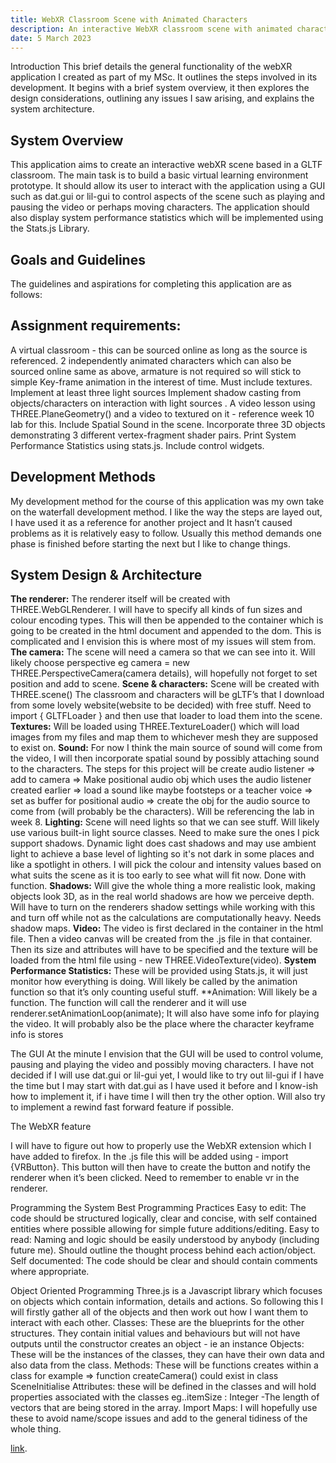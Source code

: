 ---
title: WebXR Classroom Scene with Animated Characters
description: An interactive WebXR classroom scene with animated characters and spatial sound, using Three.js.
date: 5 March 2023
---
Introduction
This brief details the general functionality of the webXR application I created as part of my MSc. It outlines the steps involved in its development. It begins with a brief system overview, it then explores the design considerations, outlining any issues I saw arising, and explains the system architecture.

## System Overview
This application aims to create an interactive webXR scene based in a GLTF classroom. The main task is to build a basic virtual learning environment prototype. It should allow its user to interact with the application using a GUI such as dat.gui or lil-gui to control aspects of the scene such as playing and pausing the video or perhaps moving characters. The application should also display system performance statistics which will be implemented using the  Stats.js Library.

## Goals and Guidelines
The guidelines and aspirations for completing this application are as follows:
 
## Assignment requirements:
A virtual classroom - this can be sourced online as long as the source is referenced.
2 independently animated characters which can also be sourced online same as above, armature is not required so will stick to simple Key-frame animation in the interest of time. Must include textures.
Implement at least three light sources 
Implement shadow casting from objects/characters on interaction with light sources .
A video lesson using THREE.PlaneGeometry() and a video to textured on it - reference week 10 lab for this.
Include Spatial Sound in the scene.
Incorporate three 3D objects demonstrating 3 different vertex-fragment shader pairs.
Print System Performance Statistics using stats.js.
Include control widgets.

## Development Methods

My development method for the course of this application was my own take on the waterfall development method. I like the way the steps are layed out, I have used it as a reference for another project and It hasn’t caused problems as it is relatively easy to follow. Usually this method  demands one phase is finished before starting the next but I like to change things.


## System Design & Architecture 

**The renderer:** The renderer itself will be created with  THREE.WebGLRenderer. I will have to specify all kinds of fun sizes and colour encoding types. This will then be appended to the container which is going to be created in the html document and appended to the dom. This is complicated and I envision this is where most of my issues will stem from.
**The camera:** The scene will need a camera so that we can see into it. Will likely choose perspective eg camera = new THREE.PerspectiveCamera(camera details), will hopefully not forget to set position and add to scene. 
**Scene & characters:** Scene will be created with THREE.scene() The classroom and characters will be gLTF’s that I download from some lovely website(website to be decided) with free stuff. Need to import { GLTFLoader } and then use that loader to load them into the scene.
**Textures:** Will be loaded using THREE.TextureLoader() which will load images from my files and map them to whichever mesh they are supposed to exist on. 
**Sound:** For now I think the main source of sound will come from the video, I will then incorporate spatial sound by possibly attaching sound to the characters. The steps for this project will be create audio listener => add to camera => Make positional audio obj which uses the audio listener created earlier => load a sound like maybe footsteps or a  teacher voice => set as buffer for positional audio => create the obj for the audio source to come from (will probably be the characters). Will be referencing the lab in week 8.
**Lighting:** Scene will need lights so that we can see stuff. Will likely use various built-in light source classes. Need to make sure the ones I pick support shadows. Dynamic light does cast shadows and may use ambient light to achieve a base level of lighting so it's not dark in some places and like a spotlight in others. I will pick the colour and intensity values based on what suits the scene as it is too early to see what will fit now. Done with function.
**Shadows:** Will give the whole thing a more realistic look, making objects look 3D, as in the real world shadows are how we perceive depth. Will have to turn on the renderers  shadow settings while working with this and turn off while not as the calculations are computationally heavy. Needs shadow maps.
**Video:** The video is first declared in the container in the html file. Then a video canvas will be created from the .js file in that container. Then its size and attributes will have to be specified and the texture will be loaded from the html file using - new THREE.VideoTexture(video). 
**System Performance Statistics:** These will be provided using Stats.js, it will just monitor how everything is doing. Will likely be called by the animation function so that it’s only counting useful stuff.
**Animation: Will likely be a function. The function will call the renderer and it will use  renderer.setAnimationLoop(animate); It will also have some info for playing the video. It will probably also be the place where the character keyframe info is stores 








The GUI
At the minute I envision that the GUI will be used to control volume, pausing and playing the video and possibly moving characters. I have not decided if I will use dat.gui or lil-gui yet, I would like to try out lil-gui if I have the time but I may start with dat.gui as I have used it before and I know-ish how to implement it, if i have time I will then try the other option. Will also try to implement a rewind fast forward feature if possible.

The WebXR feature

I will have to figure out how to properly use the WebXR extension which I have added to firefox. In the .js file this will be added using - import {VRButton}. This button will then have to create the button and notify the renderer when it’s been clicked. Need to remember to enable vr in the renderer.

Programming the System 
Best  Programming Practices
Easy to edit: The code should be structured logically, clear and concise, with self contained entities where possible allowing for simple future additions/editing.
Easy to read: Naming and logic should be easily understood by anybody (including future me). Should outline the thought process behind each action/object.
Self documented: The code should be clear and should contain comments where appropriate.

Object Oriented Programming 
Three.js is a Javascript library which focuses on objects which contain information, details and actions. So following this I will firstly gather all of the objects and then work out how I want them to interact with each other.
Classes: These are the blueprints for the other structures. They contain initial values and behaviours but will not have outputs until the constructor creates an object - ie an instance 
Objects: These will be the instances of the classes, they can have their own data and also data from the class.
Methods: These will be functions creates within a class for example =>  function createCamera() could exist in class SceneInitialise
Attributes: these will be defined in the classes and will hold properties associated with the classes eg..itemSize : Integer -The length of vectors that are being stored in the array.
Import Maps: I will hopefully use these to avoid name/scope issues and add to the general tidiness of the whole thing.



[link](https://cs1.ucc.ie/~mkl1/CS6105/VLE/appFiles/).
